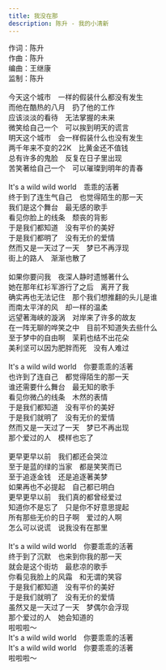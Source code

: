 ```yaml
---
title: 我没在那
description: 陈升 - 我的小清新
---
```


作词：陈升<br />作曲：陈升<br />编曲：王继康<br />监制：陈升<br /><br />今天这个城市　一样的假装什么都没有发生<br />而他在酷热的八月　扔了他的工作<br />应该淡淡的看待　无法掌握的未来<br />微笑给自己一个　可以挨到明天的谎言<br />明天这个城市　会一样假装什么也没有发生<br />两千年来不变的22K　比黄金还不值钱<br />总有许多的鬼脸　反复在日子里出现<br />苦笑著给自己一个　可以璀璨到明年的青春<br /><br />It's a wild wild world　乖乖的活著<br />终于到了连生气自己　也觉得陌生的那一天<br />我们是这个舞台　最无感的歌手<br />看见你脸上的线条　颓丧的背影<br />于是我们都知道　没有平价的美好<br />于是我们都明了　没有无价的爱情<br />然而又是一天过了一天　梦已不再浮现<br />街上的路人　渐渐也散了<br /><br />如果你要问我　夜深人静时遗憾著什么<br />她在那年红衫军游行了之后　离开了我<br />确实再也无法记住　那个我们想推翻的头儿是谁<br />而南太平洋的风　却一样的温柔<br />远望著海峡的漩涡　对岸来了许多的故友<br />在一阵无聊的哗笑之中　目前不知道失去些什么<br />至于梦中的自由啊　茉莉也结不出花朵<br />美利坚可以因为肥胖而死　没有人难过<br /><br />It's a wild wild world　你要乖乖的活著<br />也许到了连自己　都觉得陌生的那一天<br />谁还需要什么舞台　最无知的歌手<br />看见你微凸的线条　木然的表情<br />于是我们都知道　没有平价的美好<br />于是我们就明了　没有无价的爱情<br />然而又是一天过了一天　梦已不再出现<br />那个爱过的人　模样也忘了<br /><br />更早更早以前　我们都还会哭泣<br />至于是蓝的绿的当家　都是笑笑而已<br />至于追逐金钱　还是追逐著美梦<br />如果再也不必提起　自己都已明白<br />更早更早以前　我们真的都曾经爱过<br />知道你不是忘了　只是你不好意思提起<br />所有那些无价的日子啊　爱过的人啊<br />怎么可以说谎　说我没有在那里<br /><br />It's a wild wild world　你要乖乖的活著<br />终于到了沉默　也来到你我的那一天<br />就会是这个街坊　最悲凉的歌手<br />你看见我脸上的风霜　和无谓的笑容<br />于是我们都知道　没有平价的美好<br />于是我们就明了　没有无价的爱情<br />虽然又是一天过了一天　梦偶尔会浮现<br />那个爱过的人　她会知道的<br />啦啦啦～<br />It's a wild wild world　你要乖乖的活著<br />It's a wild wild world　你要乖乖的活著<br />啦啦啦～